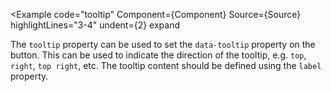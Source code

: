 
<Example
  code="tooltip"
  Component={Component}
  Source={Source}
  highlightLines="3-4"
  undent={2}
  expand
>
  The `tooltip` property can be used to set the `data-tooltip` property on
  the button.  This can be used to indicate the direction of the tooltip,
  e.g. `top`, `right`, `top right`, etc. The tooltip content should be defined
  using the `label` property.
</Example>

